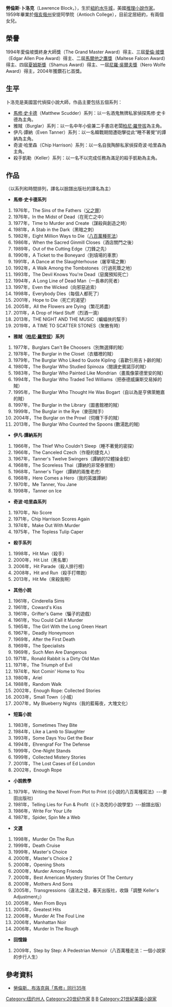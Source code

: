 {{noteTA
|T=zh-hans:劳伦斯·布洛克;zh-hk:勞倫斯·卜洛克;zh-tw:勞倫斯·卜洛克;
|1=zh-hans:劳伦斯·布洛克;zh-hk:勞倫斯·卜洛克;zh-tw:勞倫斯·卜洛克;
}}

{{Infobox writer <!-- for more information see [[:Template:Infobox_writer/doc|:Template:Infobox writer/doc]] -->
| name        = 勞倫斯·卜洛克
| image       = 
| imagesize   = 
| caption     = 
| pseudonym   = Chip Harrison, Paul Kavanagh, Lee Duncan, Sheldon Lord, others
| birth_date  = {{Birth date and age|1938|6|24|mf=y}}
| birth_place = {{Flag|United States|1912}}[[紐約|紐約]][[水牛城|水牛城]]
| death_date  = 
| death_place = 
| occupation  =  [[作家|作家]]
| nationality = [[美國|美國]]
| period      = 1950年－
| genre       = [[推理小說|推理小說]]
| subject     = 
| movement    = 
| notable_works = 
| awards        = [[愛倫坡獎終身大師獎|愛倫坡獎終身大師獎]]（1984年）<br />[[愛倫·坡獎|愛倫·坡獎]]<br />[[馬爾他之鷹獎|馬爾他之鷹獎]]<br />[[夏姆斯獎|夏姆斯獎]]<br />[[尼羅‧吳爾夫獎|尼羅‧吳爾夫獎]]<br />[[鑽石匕首獎|鑽石匕首獎]]（2004年）
| debut_works   = 
| influences  = 
| influenced  = 
| signature   = 
| website = http://www.lawrenceblock.com
}}

'''勞倫斯·卜洛克'''（Lawrence Block，{{bd|1938年|6月24日}}），生於[[紐約|紐約]][[水牛城|水牛城]]，美國[[推理小說|推理小說]][[作家|作家]]。1959年畢業於[[俄亥俄州|俄亥俄州]]安提阿學院（Antioch College），目前定居紐約，有兩個女兒。

==榮譽==
1994年愛倫坡獎終身大師獎（The Grand Master Award）得主、三屆[[愛倫·坡獎|愛倫·坡獎]]（Edgar Allen Poe Award）得主、二屆[[馬爾他之鷹獎|馬爾他之鷹獎]]（Maltese Falcon Award）得主、四屆[[夏姆斯獎|夏姆斯獎]]（Shamus Award）得主、一屆[[尼羅‧吳爾夫獎|尼羅‧吳爾夫獎]]（Nero Wolfe Award）得主，2004年獲鑽石匕首獎。

==生平==
卜洛克是美國當代偵探小說大師，作品主要包括五個系列：
*[[馬修·史卡德|馬修·史卡德]]（Matthew Scudder）系列：以一名酒鬼無牌私家偵探馬修·史卡德為主角。
*雅賊（Burglar）系列：以一名中年小偷兼二手書店老闆[[柏尼·羅登拔|柏尼·羅登拔]]為主角。
*伊凡·譚納（Even Tanner）系列：以一名韓戰期間遭砲擊從此“睡不著覺”的譚納為主角。
*奇波·哈里森（Chip Harrison）系列：以一名自我陶醉私家偵探奇波·哈里森為主角。
*殺手凱勒（Keller）系列：以一名不以完成任務為滿足的殺手凱勒為主角。

== 作品 ==
（以系列和時間排列，譯名以臉譜出版社的譯名為主）
*'''馬修·史卡德系列'''
#1976年，The Sins of the Fathers（[[父之罪|父之罪]]）
#1976年，In the Midst of Dead（在死亡之中）
#1977年，Time to Murder and Create（謀殺與創造之時）
#1981年，A Stab in the Dark（黑暗之刺）
#1982年，Eight Million Ways to Die（[[八百萬種死法|八百萬種死法]]）
#1986年，When the Sacred Ginmill Closes（酒店關門之後）
#1989年，Out of the Cutting Edge（刀鋒之先）
#1990年，A Ticket to the Boneyard（到墳場的車票）
#1991年，A Dance at the Slaughterhouse（屠宰場之舞）
#1992年，A Walk Among the Tombstones（行過死蔭之地）
#1993年，The Devil Knows You're Dead（惡魔預知死亡）
#1994年，A Long Line of Dead Man（一長串的死者）
#1997年，Even the Wicked（向邪惡追索）
#1998年，Everybody Dies（每個人都死了）
#2001年，Hope to Die（死亡的渴望）
#2005年，All the Flowers are Dying（繁花將盡）
#2011年，A Drop of Hard Stuff（烈酒一滴）
#2013年，THE NIGHT AND THE MUSIC（蝙蝠俠的幫手）
#2019年，A TIME TO SCATTER STONES（聚散有時）

*'''雅賊（[[柏尼·羅登拔|柏尼·羅登拔]]）系列'''
#1977年，Burglars Can't Be Choosers（別無選擇的賊）
#1978年，The Burglar in the Closet（衣櫃裡的賊）
#1979年，The Burglar Who Liked to Quote Kipling（喜歡引用吉卜齡的賊）
#1980年，The Burglar Who Studied Spinoza〈閱讀史賓諾莎的賊〉
#1983年，The Burglar Who Painted Like Mondrian（畫風像蒙德里安的賊）
#1994年，The Burglar Who Traded Ted Williams（把泰德威廉斯交易掉的賊）
#1995年，The Burglar Who Thought He Was Bogart（自以為是亨佛萊鮑嘉的賊）
#1997年，The Burglar in the Library（圖書館裡的賊）
#1999年，The Burglar in the Rye（麥田賊手）
#2004年，The Burglar on the Prowl（伺機下手的賊）
#2013年，The Burglar Who Counted the Spoons (數湯匙的賊)

*'''伊凡·譚納系列'''
#1966年，The Thief Who Couldn't Sleep（睡不著覺的密探）
#1966年，The Canceled Czech（作廢的捷克人）
#1967年，Tanner's Twelve Swingers（譚納的12體操金釵）
#1968年，The Scoreless Thai（譚納的非常泰冒險）
#1968年，Tanner's Tiger（譚納的兩隻老虎）
#1968年，Here Comes a Hero（我的英雄譚納）
#1970年，Me Tanner, You Jane
#1998年，Tanner on Ice

*'''奇波·哈里森系列'''
#1970年，No Score
#1971年，Chip Harrison Scores Again
#1974年，Make Out With Murder
#1975年，The Topless Tulip Caper

*'''殺手系列'''
#1998年，Hit Man（殺手）
#2000年，Hit List（黑名單）
#2006年，Hit Parade（殺人排行榜）
#2008年，Hit and Run（殺手打帶跑）
#2013年，Hit Me（來殺我啊）

*'''其他小說'''
#1961年，Cinderella Sims
#1961年，Coward's Kiss
#1961年，Grifter's Game（騙子的遊戲）
#1961年，You Could Call it Murder
#1965年，The Girl With the Long Green Heart
#1967年，Deadly Honeymoon
#1969年，After the First Death
#1969年，The Specialists
#1969年，Such Men Are Dangerous
#1971年，Ronald Rabbit is a Dirty Old Man
#1971年，The Triumph of Evil
#1974年，Not Comin' Home to You
#1980年，Ariel
#1988年，Random Walk
#2002年，Enough Rope: Collected Stories
#2003年，Small Town（小城）
#2007年，My Blueberry Nights（我的藍莓夜，大塊文化）

*'''短篇小說'''
#1983年，Sometimes They Bite
#1984年，Like a Lamb to Slaughter
#1993年，Some Days You Get the Bear
#1994年，Ehrengraf For The Defense
#1999年，One-Night Stands
#1999年，Collected Mistery Stories
#2001年，The Lost Cases of Ed London
#2002年，Enough Rope

*'''小說教學'''
#1979年，Writing the Novel From Plot to Print (《小說的八百萬種寫法》---麥田出版社)
#1981年，Telling Lies for Fun & Profit（《卜洛克的小說學堂》---臉譜出版）
#1986年，Write For Your Life
#1987年，Spider, Spin Me a Web

*'''文選'''
#1998年，Murder On The Run
#1999年，Death Cruise
#1999年，Master's Choice
#2000年，Master's Choice 2
#2000年，Opening Shots
#2000年，Murder Among Friends
#2000年，Best American Mystery Stories Of The Century
#2000年，Mothers And Sons
#2005年，Transgressions（違法之徒，春天出版社，收錄「調整 Keller's Adjustment」）
#2005年，Men From Boys
#2005年，Greatest Hits
#2006年，Murder At The Foul Line
#2006年，Manhattan Noir
#2006年，Murder In The Rough

*'''回憶錄'''
#2009年，Step by Step: A Pedestrian Memoir（八百萬種走法：一個小說家的步行人生）

==參考資料==
*[https://web.archive.org/web/20140114030953/http://paper.wenweipo.com/2011/01/24/BK1101240001.htm 勞倫斯．布洛克與「馬修」同行35年]

{{Authority control}}

{{DEFAULTSORT:Block}}
[[Category:纽约州人|Category:纽约州人]]
[[Category:20世纪作家|Category:20世纪作家]]
[[Category:美国作家|B]]
[[Category:推理小說作家|B]]
[[Category:21世紀美國小說家|Category:21世紀美國小說家]]